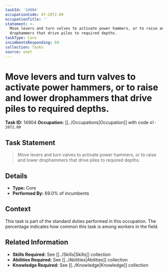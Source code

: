 ```yaml
---
taskId: '14904'
occupationCode: 47-2072.00
occupationTitle: ''
statement: >-
  Move levers and turn valves to activate power hammers, or to raise and lower
  drophammers that drive piles to required depths.
taskType: Core
incumbentsResponding: 69
collection: Tasks
source: onet
---
```

# Move levers and turn valves to activate power hammers, or to raise and lower drophammers that drive piles to required depths.

**Task ID:** 14904
**Occupation:** [[../Occupations|Occupation]] with code `47-2072.00`

## Task Statement

> Move levers and turn valves to activate power hammers, or to raise and lower drophammers that drive piles to required depths.

## Details

- **Type:** Core
- **Performed By:** 69.0% of incumbents

## Context

This task is part of the standard duties performed in this occupation. The percentage indicates how common this task is among workers in the field.

## Related Information

- **Skills Required:** See [[../Skills|Skills]] collection
- **Abilities Required:** See [[../Abilities|Abilities]] collection
- **Knowledge Required:** See [[../Knowledge|Knowledge]] collection
